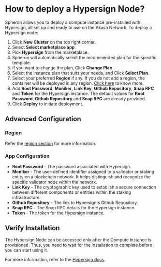 
# How to deploy a Hypersign Node?

Spheron allows you to deploy a compute instance pre-installed with Hypersign, all set up and ready to use on the Akash Network.
To deploy a Hypersign node:

1. Click **New Cluster** on the top right corner.
2. Select **Select marketplace app**.
3. Pick **Hypersign** from the marketplace.
4. Spheron will automatically select the recommended plan for the specific template.
5. If you want to change the plan, Click **Change Plan**.
6. Select the instance plan that suits your needs, and Click **Select Plan**.
7. Select your preferred **Region** if any. If you do not add a region, the container will be deployed in any region. [Click here](/compute/cluster/#region) to know more.
8. Add **Root Password**, **Moniker**, **Link Key**, **Github Repository**, **Snap RPC** and **Token** for the Hypersign instance. The default values for **Root Password**, **Github Repository** and **Snap RPC** are already provided.
9. Click **Deploy** to initiate deployment.

## Advanced Configuration

### Region

Refer the [region section](/compute/cluster/#region) for more information.

### App Configuration

- **Root Password** - The password associated with Hypersign.
- **Moniker** - The user-defined identifier assigned to a validator or staking entity on a blockchain network. It helps distinguish and recognize the specific validator node within the network.
- **Link Key** - The cryptographic key used to establish a secure connection between different components or entities within the staking infrastructure.
- **Github Repository** - The link to Hypersign's Github Repository.
- **Snap RPC** - The Snap RPC details for the Hypersign instance.
- **Token** - The token for the Hypersign instance.

## Verify Installation

The Hypersign Node can be accessed only after the Compute Instance is provisioned.
Thus, you need to wait for the installation to complete before you can start using it.

For more information, refer to the [Hypersign docs](https://docs.hypersign.id/).

<Navigation name="Deploy Hypersign Node" />
